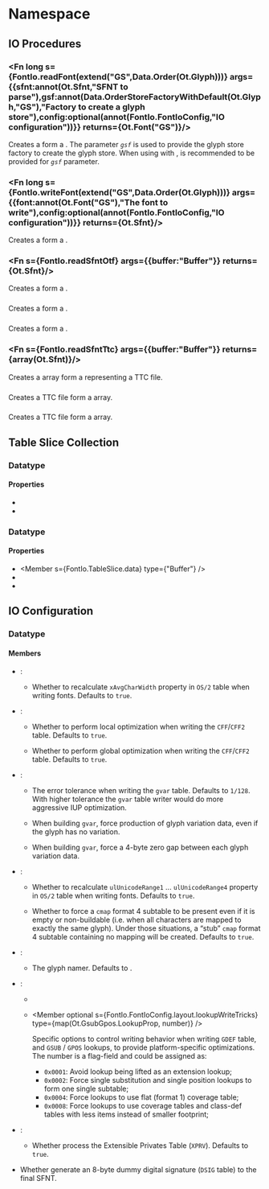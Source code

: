 
# Namespace <Decl s={FontIo}/>

## IO Procedures

### <Fn long s={FontIo.readFont(extend("GS",Data.Order(Ot.Glyph)))} args={{sfnt:annot(Ot.Sfnt,"SFNT to parse"),gsf:annot(Data.OrderStoreFactoryWithDefault(Ot.Glyph,"GS"),"Factory to create a glyph store"),config:optional(annot(FontIo.FontIoConfig,"IO configuration"))}} returns={Ot.Font("GS")}/>

Creates a <R s={Ot.Font}/> form a <R s={Ot.Sfnt}/>. The parameter *`gsf`* is used to provide the glyph store factory to create the glyph store. When using with <R s={Ot.ListGlyphStore}/>, <R s={Ot.ListGlyphStoreFactory}/> is recommended to be provided for *`gsf`* parameter.

### <Fn long s={FontIo.writeFont(extend("GS",Data.Order(Ot.Glyph)))} args={{font:annot(Ot.Font("GS"),"The font to write"),config:optional(annot(FontIo.FontIoConfig,"IO configuration"))}} returns={Ot.Sfnt}/>

Creates a <R s={Ot.Sfnt}/> form a <R s={Ot.Font}/>.

### <Fn s={FontIo.readSfntOtf} args={{buffer:"Buffer"}} returns={Ot.Sfnt}/>

Creates a <R s={Ot.Sfnt}/> form a <R s="Buffer"/>.

### <Fn s={FontIo.writeSfntOtf} args={{sfnt:Ot.Sfnt}} returns="Buffer"/>

Creates a <R s="Buffer"/> form a <R s={Ot.Sfnt}/>.

### <Fn s={FontIo.writeSfntOtfFromTableSlices} args={{sfnt:FontIo.TableSliceCollection}} returns="Buffer"/>

Creates a <R s="Buffer"/> form a <R s={Ot.TableSliceCollection}/>.

### <Fn s={FontIo.readSfntTtc} args={{buffer:"Buffer"}} returns={array(Ot.Sfnt)}/>

Creates a <R s={Ot.Sfnt}/> array form a <R s="Buffer"/> representing a TTC file.

### <Fn s={FontIo.writeSfntTtc} args={{sfnt:array(Ot.Sfnt)}} returns="Buffer"/>

Creates a TTC file <R s="Buffer"/> form a <R s={Ot.Sfnt}/> array.

### <Fn s={FontIo.writeSfntTtcFromTableSlices} args={{sfnt:array(Ot.TableSliceCollection)}} returns="Buffer"/>

Creates a TTC file <R s="Buffer"/> form a <R s={FontIo.TableSliceCollection}/> array.

## Table Slice Collection

### Datatype <Decl s={FontIo.TableSliceCollection} />

#### Properties

* <Member readonly s={FontIo.TableSliceCollection.version} type={number} />
* <Member s={FontIo.TableSliceCollection.tables} type={map(Tag,FontIo.TableSlice)} />

### Datatype <Decl s={FontIo.TableSlice} />

#### Properties

* <Member s={FontIo.TableSlice.data} type={"Buffer"} />
* <Member s={FontIo.TableSlice.start} type={number} />
* <Member s={FontIo.TableSlice.length} type={number} />

## IO Configuration

### Datatype <Decl s={FontIo.FontIoConfig}/>

#### Members

* <Item optional s={FontIo.FontIoConfig.glyphStore}/>:

    * <Member optional s={FontIo.FontIoConfig.glyphStore.statOs2XAvgCharWidth} type={boolean} />

        Whether to recalculate `xAvgCharWidth` property in `OS/2` table when writing fonts. Defaults to `true`.

* <Item optional s={FontIo.FontIoConfig.cff}/>:

    * <Member optional s={FontIo.FontIoConfig.cff.doLocalOptimization} type={boolean} />

        Whether to perform local optimization when writing the `CFF`/`CFF2` table. Defaults to `true`.

    * <Member optional s={FontIo.FontIoConfig.cff.doGlobalOptimization} type={boolean} />

        Whether to perform global optimization when writing the `CFF`/`CFF2` table. Defaults to `true`.

* <Item optional s={FontIo.FontIoConfig.ttf}/>:

    * <Member optional s={FontIo.FontIoConfig.ttf.gvarOptimizeTolerance} type={boolean} />

        The error tolerance when writing the `gvar` table. Defaults to `1/128`. With higher tolerance the `gvar` table writer would do more aggressive IUP optimization.

    * <Member optional s={FontIo.FontIoConfig.ttf.gvarForceProduceGVD} type={boolean} />

        When building `gvar`, force production of glyph variation data, even if the glyph has no variation.

    * <Member optional s={FontIo.FontIoConfig.ttf.gvarForceZeroGapsBetweenGVD} type={boolean} />

        When building `gvar`, force a 4-byte zero gap between each glyph variation data.

* <Item optional s={FontIo.FontIoConfig.encoding}/>:

    * <Member optional s={FontIo.FontIoConfig.encoding.statOs2UnicodeRanges} type={boolean} />

        Whether to recalculate `ulUnicodeRange1` ... `ulUnicodeRange4` property in `OS/2` table when writing fonts. Defaults to `true`.

    * <Member optional s={FontIo.FontIoConfig.encoding.forceCmapSubtableFormatToBePresent} type={boolean} />

        Whether to force a `cmap` format 4 subtable to be present even if it is empty or non-buildable (i.e. when all characters are mapped to exactly the same glyph). Under those situations, a “stub” `cmap` format 4 subtable containing no mapping will be created. Defaults to `true`.

* <Item optional s={FontIo.FontIoConfig.glyphNaming}/>:

    * <Member optional s={FontIo.FontIoConfig.glyphNaming.namer} type={Ot.GlyphNamer} />

        The glyph namer. Defaults to <R s={Ot.StandardOtGlyphNamer}/>.

* <Item optional s={FontIo.FontIoConfig.layout}/>:

    * <Member optional s={FontIo.FontIoConfig.layout.gdefWriteTrick} type={number} />
    * <Member optional s={FontIo.FontIoConfig.layout.lookupWriteTricks} type={map(Ot.GsubGpos.LookupProp, number)} />

        Specific options to control writing behavior when writing `GDEF` table, and `GSUB` / `GPOS` lookups, to provide platform-specific optimizations. The number is a flag-field and could be assigned as:

        * `0x0001`: Avoid lookup being lifted as an extension lookup;
        * `0x0002`: Force single substitution and single position lookups to form one single subtable;
        * `0x0004`: Force lookups to use flat (format 1) coverage table;
        * `0x0008`: Force lookups to use coverage tables and class-def tables with less items instead of smaller footprint;

* <Item optional s={FontIo.FontIoConfig.extPrivate}/>:

    * <Member optional s={FontIo.FontIoConfig.extPrivate.processExtPrivateTable} type={boolean} />

        Whether process the Extensible Privates Table (`XPRV`). Defaults to `true`.

* <Member optional s={FontIo.FontIoConfig.generateDummyDigitalSignature} type={boolean} />

    Whether generate an 8-byte dummy digital signature (`DSIG` table) to the final SFNT.
